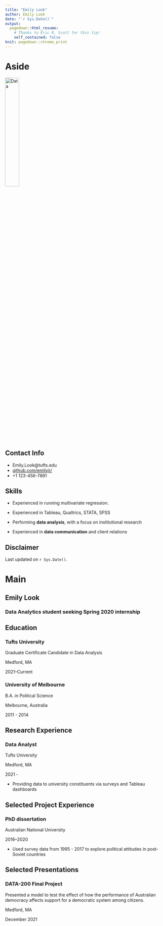 ---
title: "Emily Look"
author: Emily Look
date: "`r Sys.Date()`"
output:
  pagedown::html_resume:
    # Thanks to Eric R. Scott for this tip! 
    self_contained: false
knit: pagedown::chrome_print
---

Aside
================================================================================


![Data](data_icon.png){width=30%}
<!-- ![Data](`r here::here("data_icon.png")`) -->



Contact Info {#contact}
--------------------------------------------------------------------------------

- <i class="fa fa-envelope"></i>Emily.Look@tufts.edu
- <i class="fa fa-github"></i> [github.com/emilyir/](https://github.com/emilyir/)
- <i class="fa fa-phone"></i> +1 123-456-7891


Skills {#skills}
--------------------------------------------------------------------------------

- Experienced in running multivariate regression. 

- Experienced in Tableau, Qualtrics, STATA, SPSS

- Performing **data analysis**, with a focus on institutional research

- Experienced in **data communication** and client relations



Disclaimer {#disclaimer}
--------------------------------------------------------------------------------

<!--This resume was made with the R package [**pagedown**](https://github.com/rstudio/pagedown).-->

Last updated on `r Sys.Date()`.



Main
================================================================================

Emily Look {#title}
--------------------------------------------------------------------------------

### Data Analytics student seeking Spring 2020 internship


Education {data-icon=graduation-cap data-concise=true}
--------------------------------------------------------------------------------

### Tufts University

Graduate Certificate Candidate in Data Analysis

Medford, MA

2021--Current


### University of Melbourne

B.A. in Political Science

Melbourne, Australia

2011 - 2014



Research Experience {data-icon=flask}
--------------------------------------------------------------------------------

### Data Analyst

Tufts University

Medford, MA

2021 - 

- Providing data to university constituents via surveys and Tableau dashboards



Selected Project Experience {data-icon=chalkboard-teacher}
--------------------------------------------------------------------------------

### PhD dissertation 

Australian National University

2016--2020

<!--::: concise-->
- Used survey data from 1995 - 2017 to explore political attitudes in post-Soviet countries
<!--:::-->



Selected Presentations {data-icon=comment-alt}
--------------------------------------------------------------------------------
### DATA-200 Final Project
Presented a model to test the effect of how the performance of Australian democracy affects support for a democratic system among citizens. 

Medford, MA

December 2021


